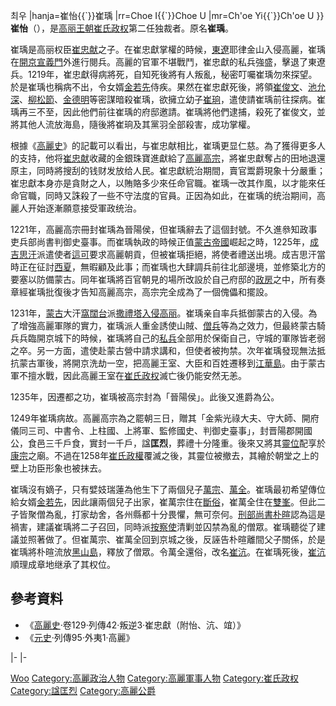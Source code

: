 {{東亞男性歷史人物
|名稱 =崔怡
|身份 =高麗[[武人政權|武人政權]]掌權者<br /><small>（1219年—1249年）</small>
|國家 =[[高麗國|高麗國]]
|政權 =[[崔氏政權|崔氏政權]]
|時代 =
|主君 =
|屆數 =
|最高職務 =晉陽公、參知政事吏兵部尚書判御史臺事
|前任 =[[崔忠獻|崔忠獻]]
|繼任 =[[崔沆_(高麗武臣)|崔沆]]
|圖片名稱 =
|圖片大小 =
|圖片說明 =
|姓 =
|名 =
|姓名 =崔怡
|字 =
|封爵 =晉康公
|封號 =
|位階 =
|封地 =
|旗籍 =<!--清朝旗人專用-->
|氏族 =
|籍貫 =
|本貫 =[[牛峯崔氏|牛峯崔氏]]
|府邸 =
|世系 = 
|初名 =崔瑀
|乳名 =<!--日本、朝鮮、琉球以外人物用-->
|幼名 =<!--日本人用-->
|兒名 =<!--朝鮮人用-->
|童名 =<!--琉球人用-->
|小字 =
|別名 =
|號 =
|法號 =
|院號 =
|其他名號 =
|出生日期 =？
|出生地點 =高麗
|婚年 =
|逝世年 =1249年
|逝世地 =高麗江華島
|諡號 =匡烈
|墓葬 =
|祠廟 =
|父親 =[[崔忠獻|崔忠獻]]
|嫡母 =
|母親 =宋氏
|元配 =敬惠韓國大夫人鄭氏（[[鄭叔瞻|鄭叔瞻]]之女）
|正室 =
|妻 =
|繼室 =
|平妻 =
|側室 =
|元配之父 =
|元配之嫡母 =
|元配之母 =
|正室之父 =
|正室之嫡母 =
|正室之母 =
|妻之父 =
|妻之嫡母 =
|妻之母 =
|繼室之父 =
|繼室之嫡母 =
|繼室之母 =
|兄弟 =
|姊妹 =
|同胞兄弟 =[[崔珦|崔珦]]
|同胞姊妹 =
|異母兄弟 =[[崔珹|崔珹]]<br />[[崔球|崔球]]
|異母姊妹 =
|異父兄弟 =
|異父姊妹 =
|嫡子 =
|嫡女 =
|庶子 =[[崔萬宗|崔萬宗]]<br />[[崔沆_(高麗武臣)|崔萬全]]（崔沆）
|庶女 =
|其他親屬 =女婿：[[金若先|金若先]]
|出身 = <!---此处指科举出身--->
|功名 = 
|經歷 =康宗時代：樞密院副使<br />高宗八年：參知政事吏兵部尚書判御史臺事<br />高宗十三年：受賜怡匡辟翊戴功臣號<br />高宗十五年：加鼇戴鎭國功臣<br />高宗二十一年：封晉陽侯<br />高宗二十九年：進爵晉陽公
|著作 =
|注釋 =
}}
{{Infobox Korean name
|hangul=최이{{·}}최우
|hanja=崔怡{{`}}崔瑀
|rr=Choe I{{`}}Choe U 
|mr=Ch'oe Yi{{`}}Ch'oe U 
}}
'''崔怡'''（{{bd|?||1249年||catIdx=C崔}}），是[[高丽王朝|高丽王朝]][[崔氏政权|崔氏政权]]第二任独裁者。原名'''崔瑀'''。

崔瑀是高丽权臣[[崔忠献|崔忠献]]之子。在崔忠獻掌權的時候，[[東遼|東遼]]耶律金山入侵高麗，崔瑀在[[開城|開京]][[宣義門|宣義門]]外進行閱兵。高麗的官軍不堪戰鬥，崔忠獻的私兵強盛，擊退了東遼兵。1219年，崔忠獻得病將死，自知死後將有人叛亂，秘密叮囑崔瑀勿來探望。於是崔瑀也稱病不出，令女婿[[金若先|金若先]]侍疾。果然在崔忠獻死後，將領[[崔俊文|崔俊文]]、[[池允深|池允深]]、[[柳松節|柳松節]]、[[金德明|金德明]]等密謀暗殺崔瑀，欲擁立幼子[[崔珦|崔珦]]，遣使請崔瑀前往探病。崔瑀再三不至，因此他們前往崔瑀的府邸邀請。崔瑀將他們逮捕，殺死了崔俊文，並將其他人流放海島，隨後將崔珦及其黨羽全部殺害，成功掌權。

根據《[[高麗史|高麗史]]》的記載可以看出，与崔忠献相比，崔瑀更显仁慈。為了獲得更多人的支持，他将[[崔忠献|崔忠献]]收藏的金銀珠寶進獻給了[[高麗高宗|高麗高宗]]，將崔忠獻奪占的田地退還原主，同時將搜刮的钱财发放给人民。崔忠獻統治期間，賣官鬻爵現象十分嚴重；崔忠獻本身亦是貪財之人，以賄賂多少來任命官職。崔瑀一改其作風，以才能來任命官職，同時又誅殺了一些不守法度的官員。正因為如此，在崔瑀的统治期间，高麗人开始逐漸願意接受軍政统治。

1221年，高麗高宗冊封崔瑀為晉陽侯，但崔瑀辭去了這個封號。不久進叅知政事吏兵部尚書判御史臺事。而崔瑀執政的時候正值[[蒙古帝國|蒙古帝國]]崛起之時，1225年，[[成吉思汗|成吉思汗]]派遣使者[[這可|這可]]要求高麗朝貢，但被崔瑀拒絕，將使者禮送出境。成吉思汗當時正在征討[[西夏|西夏]]，無暇顧及此事；而崔瑀也大肆調兵前往北部邊境，並修築北方的要塞以防備蒙古。同年崔瑀將百官朝見的場所改設於自己府邸的[[政房|政房]]之中，所有奏章經崔瑀批復後才告知高麗高宗，高宗完全成為了一個傀儡和擺設。

1231年，[[元朝|蒙古]]大汗[[窩闊台|窩闊台]]派[[撒禮塔|撒禮塔]][[高麗蒙古戰爭|入侵高丽]]。崔瑀亲自率兵抵御蒙古的入侵。為了增強高麗軍隊的實力，崔瑀派人重金誘使山賊、[[僧兵|僧兵]]等為之效力，但最終蒙古騎兵兵臨開京城下的時候，崔瑀將自己的[[私兵|私兵]]全部用於保衛自己，守城的軍隊皆老弱之卒。另一方面，遣使赴蒙古營中請求講和，但使者被拘禁。次年崔瑀發现無法抵抗蒙古軍後，將開京洗劫一空，把高麗王室、大臣和百姓遷移到[[江華島|江華島]]。由于蒙古軍不擅水戰，因此高麗王室在[[崔氏政权|崔氏政权]]滅亡後仍能安然无恙。

1235年，因遷都之功，崔瑀被高宗封為「晉陽侯」。此後又進爵為公。

1249年崔瑀病故。高麗高宗為之罷朝三日，贈其「金紫光祿大夫、守大師、開府儀同三司、中書令、上柱國、上將軍、監修國史、判御史臺事」，封晋陽郡開國公，食邑三千戶食，實封一千戶，諡'''匡烈'''，葬禮十分隆重。後來又將其[[靈位|靈位]]配享於[[高麗康宗|康宗]]之廟。不過在1258年[[崔氏政權|崔氏政權]]覆滅之後，其靈位被撤去，其繪於朝堂之上的壁上功臣形象也被抹去。

崔瑀沒有嫡子，只有嬖妓瑞蓮為他生下了兩個兒子[[崔萬宗|萬宗]]、[[崔沆_(高麗武臣)|萬全]]。崔瑀最初希望傳位給女婿[[金若先|金若先]]，因此讓兩個兒子出家，崔萬宗住在[[斷俗|斷俗]]，崔萬全住在[[雙峯|雙峯]]。但此二子皆聚僧為亂，打家劫舍，各州縣都十分畏懼，無可奈何。[[刑部尚書|刑部尚書]][[朴暄|朴暄]]認為這是禍害，建議崔瑀將二子召回，同時派[[按察使|按察使]]清剿並囚禁為亂的僧眾。崔瑀聽從了建議並照著做了。但崔萬宗、崔萬全回到京城之後，反誣告朴暄離間父子關係，於是崔瑀將朴暄流放[[黑山島|黑山島]]，釋放了僧眾。令萬全還俗，改名[[崔沆_(高麗武臣)|崔沆]]。在崔瑀死後，[[崔沆_(高麗武臣)|崔沆]]順理成章地继承了其权位。

==參考資料==
*《[[高麗史|高麗史]]·卷129·列傳42·叛逆3·崔忠獻（附怡、沆、竩）》
*《[[元史|元史]]·列傳95·外夷1·高麗》
{{s-start}}
{{s-bef|rows=3|before=父[[崔忠献|崔忠献]]}} 
{{s-ttl|title=[[高麗|高麗]][[朝鮮半島君主列表#崔氏|晉康侯]]|years=1219年－1249年}}
{{s-none|無|高麗政府未續封}}
|-
{{s-ttl|title=[[武人政權|武人政權掌權者]]|years=1219年－1249年}}
{{s-aft|rows=2|after=子[[崔沆_(高麗武臣)|崔沆]]}}
|-
{{s-ttl|title=[[崔氏政權|崔氏政權掌權者]]|years=1219年－1249年}}
{{end}}

{{武臣政權執政者}}
{{DEFAULTSORT:Choi}}
[[Category:崔姓|Woo]]
[[Category:高麗政治人物|Category:高麗政治人物]]
[[Category:高麗軍事人物|Category:高麗軍事人物]]
[[Category:崔氏政权|Category:崔氏政权]]
[[Category:諡匡烈|Category:諡匡烈]]
[[Category:高麗公爵|Category:高麗公爵]]